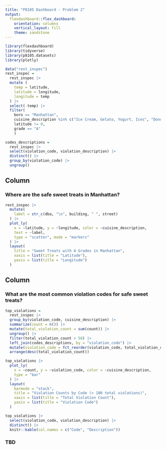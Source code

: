 ```yaml
---
title: "P8105 Dashboard - Problem 2"
output: 
  flexdashboard::flex_dashboard:
    orientation: columns
    vertical_layout: fill
    theme: sandstone
---
```


```r
library(flexdashboard)
library(tidyverse)
library(p8105.datasets)
library(plotly)
```

```r
data("rest_inspec")
rest_inspec =
  rest_inspec |> 
  mutate (
    temp = latitude,
    latitude = longitude,
    longitude = temp
  ) |> 
  select(-temp) |>
  filter(
    boro == "Manhattan",
    cuisine_description %in% c("Ice Cream, Gelato, Yogurt, Ices", "Donuts", "Bakery"),
    latitude != 0,
    grade == "A"
    ) 

codes_descriptions = 
  rest_inspec |> 
  select(violation_code, violation_description) |> 
  distinct() |> 
  group_by(violation_code) |> 
  ungroup()
```


Column {data-width=650}
-----------------------------------------------------------------------

### Where are the safe sweet treats in Manhattan?
```r
rest_inspec |> 
  mutate(
    label = str_c(dba, "\n", building, " ", street)
  ) |> 
  plot_ly(
    x = ~latitude, y = ~longitude, color = ~cuisine_description,
    text = ~label,
    type = "scatter", mode = "markers"
  ) |> 
  layout(
    title = "Sweet Treats with A Grades in Manhattan",
    xaxis = list(title = "Latitude"),
    yaxis = list(title = "Longitude")
  )
```

Column {data-width=350}
-----------------------------------------------------------------------

### What are the most common violation codes for safe sweet treats?
```r
top_violations = 
  rest_inspec |>
  group_by(violation_code, cuisine_description) |>
  summarize(count = n()) |>
  mutate(total_violation_count = sum(count)) |>
  ungroup() |>
  filter(total_violation_count > 50) |>
  left_join(codes_descriptions, by = "violation_code") |> 
  mutate(violation_code = fct_reorder(violation_code, total_violation_count)) |> 
  arrange(desc(total_violation_count)) 

top_violations |> 
  plot_ly(
    x = ~count, y = ~violation_code, color = ~cuisine_description,
    type = "bar"
  ) |> 
  layout(
    barmode = "stack",
    title = "Violation Counts by Code (> 100 total violations)",
    xaxis = list(title = "Total Violation Count"),
    yaxis = list(title = "Violation Code")
  )

top_violations |> 
  select(violation_code, violation_description) |> 
  distinct() |> 
  knitr::kable(col.names = c("Code", "Description"))
```

### TBD

```r

```

